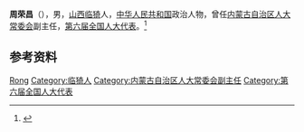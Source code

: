 '''周荣昌'''（{{bd|1929年||2016年|}}），男，[[山西|山西]][[临猗县|临猗]]人，[[中华人民共和国|中华人民共和国]]政治人物，曾任[[内蒙古自治区人大常委会|内蒙古自治区人大常委会]]副主任，[[第六届全国人大代表|第六届全国人大代表]]。<ref>{{Cite book|title=中华人民共和国职官志|author=何虎生, 李耀东, 向常福主编|publisher=中国社会出版社|year=2003|isbn=9787800883934|location=北京|pages=}}</ref>

== 参考资料 ==
{{reflist}}

{{中国人物小作品}}

{{Authority control}}
{{DEFAULTSORT:Zhou周}}
[[Category:周姓|Rong]]
[[Category:临猗人|Category:临猗人]]
[[Category:内蒙古自治区人大常委会副主任|Category:内蒙古自治区人大常委会副主任]]
[[Category:第六届全国人大代表|Category:第六届全国人大代表]]